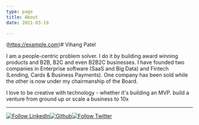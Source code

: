 ```yaml
---
type: page
title: About
date: 2021-03-19

---
```

(https://example.com)# Vihang Patel

I am a people-centric problem solver. I do it by building award winning products and B2B, B2C and even B2B2C businesses. I have founded two companies in Enterprise software (SaaS and Big Data) and Fintech (Lending, Cards & Business Payments). One company has been sold while the other is now under my chairmanship of the Board.

I love to be creative with technology - whether it's building an MVP. build a venture from ground up or scale a business to 10x

***

[![Follow LinkedIn](/images/68747470733a2f2f696d672e736869656c64732e696f2f62616467652f4c696e6b6564496e2d3030373742353f7374796c653d666f722d7468652d6261646765266c6f676f3d6c696e6b6564696e266c6f676f436f6c6f723d7768697465.svg)](https://example.com)[![Github](/images/68747470733a2f2f696d672e736869656c64732e696f2f62616467652f4769744875622d3130303030303f7374796c653d666f722d7468652d6261646765266c6f676f3d676974687562266c6f676f436f6c6f723d7768697465.svg)](https://example.com)[![Follow Twitter](/images/68747470733a2f2f696d672e736869656c64732e696f2f62616467652f547769747465722d3144413146323f7374796c653d666f722d7468652d6261646765266c6f676f3d74776974746572266c6f676f436f6c6f723d7768697465.svg)](https://example.com)